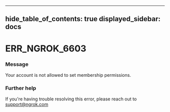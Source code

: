 

---
hide_table_of_contents: true
displayed_sidebar: docs
---


# ERR_NGROK_6603

### Message
Your account is not allowed to set membership permissions.

<ErrorDetails />



### Further help
If you're having trouble resolving this error, please reach out to [support@ngrok.com](mailto:support@ngrok.com?subject=Help%20with%20ERR_NGROK_6603)

